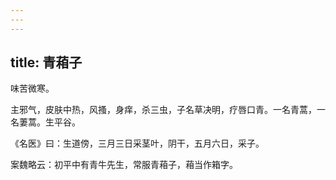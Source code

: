```yaml
---
---
---
```

title: 青葙子
---



味苦微寒。

主邪气，皮肤中热，风搔，身痒，杀三虫，子名草决明，疗唇口青。一名青蒿，一名萋蒿。生平谷。

《名医》曰：生道傍，三月三日采茎叶，阴干，五月六日，采子。

案魏略云：初平中有青牛先生，常服青葙子，葙当作箱字。